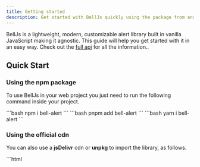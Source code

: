 ```yaml
---
title: Getting started
description: Get started with BellJs quickly using the package from any source.
---
```



BellJs is a lightweight, modern, customizable alert library built in vanilla JavaScript making it agnostic. This guide will help you get started with it in an easy way. Check out the [full api](../../api) for all the information..

## Quick Start

### Using the npm package

To use BellJs in your web project you just need to run the following command inside your project.

<Tabs>
<TabItem label="npm">
```bash
npm i bell-alert
``` 
</TabItem>
<TabItem label="pnpm">
```bash
pnpm add bell-alert
```
</TabItem>
<TabItem label="yarn">
```bash
yarn i bell-alert
```
</TabItem>
</Tabs>

### Using the official cdn

You can also use a **jsDelivr** cdn or **unpkg** to import the library, as follows.

<Tabs>
<TabItem label="jsDelivr">
```html
<link type="stylesheet" rel="https://www.unpkg.com/bell-alert/dist/bell.css"/>
<script href="https://www.unpkg.com/bell-alert/dist/bell.js"/>
```
</TabItem>
<TabItem label="Unpkg">
```html
<link type="stylesheet" rel="https://cdn.jsdelivr.net/npm/bell-alert/dist/bell.css"/>
<script href="https://cdn.jsdelivr.net/npm/bell-alert/dist/bell.js"/>
```
</TabItem>
</Tabs>

<Aside type="caution" title="Ojo">
	These are the development versions so they are not minified, if you want to use a minified version put the `.min` before the file extension.
</Aside>

### Importing the library

Depending on whether you used the **npm** package or the **esm** version you can use the **BellJs** modules:

```js
import Bell from "bell-alert"
import "bell-alert/dist/bell.min.css" // If you are using a bundler like vite, webpack or other.
```

This will import the library into your project, so you can start using it.

### Creating and using an alert.

With the library already imported you can easily create and use alerts. You just need to create an instance of **Bell** and pass it the parameters.

```js
const bell = new Bell(params)
```

**BellJs** Accepts two required parameters and one optional one, the first is an object with the **title** (it's the title) and the **description** (it's the description), the second is a `string` with the alert type and finally an object with different parameters, you can see them all in the [full api](../../api).

```js
const bell = new Bell({
title: "New alert",
description: "BellJs is amazing and light"
},"info")
```

Once the instance is created, all that's left is to display the alert. You can do this using the `launch` method of the same instance.

```js
bell.launch()
```
<Touches slug="en-started"/>

### Experiment with BellJs

Remember that BellJs is made to be customized to the maximum, due to its intuitive API it is very easy to configure it in different ways.

- **Types**: Learn the different types of alerts in ["Alert Types"](../../learning-the-basic/choosing-the-type-of-alert).
- **Themes**: Use and create any theme you can imagine in ["Custom and Community Themes"](../../learning-the-basic/themes).
- **Configuration**: Change bell parameters and create something new, all following the ["Change everything"](../../learning-the-basic/customized-bell) guide.

Follow the documentation to learn more about this beautiful alert library adaptable to your current design.
